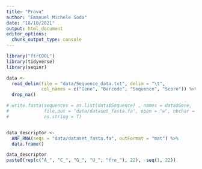 ```yaml
---
title: "Prova"
author: "Emanuel Michele Soda"
date: "18/10/2021"
output: html_document
editor_options: 
  chunk_output_type: console
---
```

```r
library("ftrCOOL")
library(tidyverse)
library(seqinr)
```


```r
data <- 
  read_delim(file = "data/Sequence_data.txt", delim = "\t",
             col_names = c("Gene", "Barcode", "Sequence", "Score")) %>% 
  drop_na()

# write.fasta(sequences = as.list(data$Sequence) , names = data$Gene, 
#             file.out = "data/dataset_fasta.fa", open = "w", nbchar = 60, 
#             as.string = T)


data_descriptor <- 
  ANF_RNA(seqs = "data/dataset_fasta.fa", outFormat = "mat") %>%  
  data.frame()

data_descriptor
paste0(rep(c("A_", "C_", "G_", "U_", "fre_"), 22),  seq(1, 22))



```
